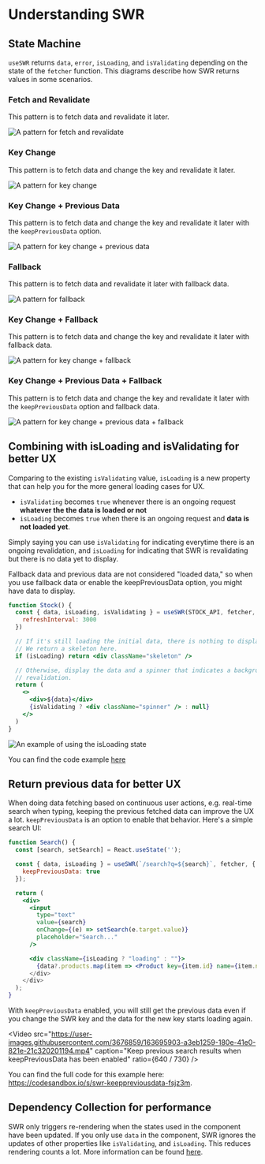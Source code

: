 
# Understanding SWR

## State Machine

`useSWR` returns `data`, `error`, `isLoading`, and `isValidating` depending on
the state of the `fetcher` function. This diagrams describe how SWR returns
values in some scenarios.

### Fetch and Revalidate

This pattern is to fetch data and revalidate it later.

![A pattern for fetch and revalidate](/img/understanding/fetch-and-revalidate.svg)

### Key Change

This pattern is to fetch data and change the key and revalidate it later.

![A pattern for key change](/img/understanding/key-change.svg)

### Key Change + Previous Data

This pattern is to fetch data and change the key and revalidate it later with
the `keepPreviousData` option.

![A pattern for key change + previous data](/img/understanding/key-change-previous-data.svg)

### Fallback

This pattern is to fetch data and revalidate it later with fallback data.

![A pattern for fallback](/img/understanding/fallback.svg)

### Key Change + Fallback

This pattern is to fetch data and change the key and revalidate it later with
fallback data.

![A pattern for key change + fallback](/img/understanding/key-change-fallback.svg)

### Key Change + Previous Data + Fallback

This pattern is to fetch data and change the key and revalidate it later with
the `keepPreviousData` option and fallback data.

![A pattern for key change + previous data + fallback](/img/understanding/key-change-previous-data-fallback.svg)

## Combining with isLoading and isValidating for better UX

Comparing to the existing `isValidating` value, `isLoading` is a new property
that can help you for the more general loading cases for UX.

- `isValidating` becomes `true` whenever there is an ongoing request **whatever
  the the data is loaded or not**
- `isLoading` becomes `true` when there is an ongoing request and **data is not
  loaded yet**.

Simply saying you can use `isValidating` for indicating everytime there is an
ongoing revalidation, and `isLoading` for indicating that SWR is revalidating
but there is no data yet to display.

<Callout emoji="📝">
  Fallback data and previous data are not considered "loaded data," so when you
  use fallback data or enable the keepPreviousData option, you might have data
  to display.
</Callout>

```jsx
function Stock() {
  const { data, isLoading, isValidating } = useSWR(STOCK_API, fetcher, {
    refreshInterval: 3000
  })

  // If it's still loading the initial data, there is nothing to display.
  // We return a skeleton here.
  if (isLoading) return <div className="skeleton" />

  // Otherwise, display the data and a spinner that indicates a background
  // revalidation.
  return (
    <>
      <div>${data}</div>
      {isValidating ? <div className="spinner" /> : null}
    </>
  )
}
```

![An example of using the isLoading state](/img/understanding/isloading.gif)

You can find the code example
[here](https://codesandbox.io/s/swr-isloading-jtopow)

## Return previous data for better UX

When doing data fetching based on continuous user actions, e.g. real-time search
when typing, keeping the previous fetched data can improve the UX a lot.
`keepPreviousData` is an option to enable that behavior. Here's a simple search
UI:

```jsx
function Search() {
  const [search, setSearch] = React.useState('');

  const { data, isLoading } = useSWR(`/search?q=${search}`, fetcher, {
    keepPreviousData: true
  });

  return (
    <div>
      <input
        type="text"
        value={search}
        onChange={(e) => setSearch(e.target.value)}
        placeholder="Search..."
      />

      <div className={isLoading ? "loading" : ""}>
        {data?.products.map(item => <Product key={item.id} name={item.name} />)
      </div>
    </div>
  );
}
```

With `keepPreviousData` enabled, you will still get the previous data even if
you change the SWR key and the data for the new key starts loading again.

<Video
  src="https://user-images.githubusercontent.com/3676859/163695903-a3eb1259-180e-41e0-821e-21c320201194.mp4"
  caption="Keep previous search results when keepPreviousData has been enabled"
  ratio={640 / 730}
/>

You can find the full code for this example here:
https://codesandbox.io/s/swr-keeppreviousdata-fsjz3m.

## Dependency Collection for performance

SWR only triggers re-rendering when the states used in the component have been
updated. If you only use `data` in the component, SWR ignores the updates of
other properties like `isValidating`, and `isLoading`. This reduces rendering
counts a lot. More information can be found
[here](/docs/advanced/performance#dependency-collection).
